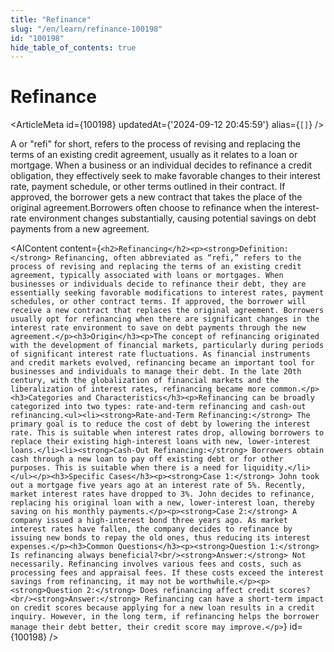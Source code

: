 ```yaml
---
title: "Refinance"
slug: "/en/learn/refinance-100198"
id: "100198"
hide_table_of_contents: true
---
```



# Refinance

<ArticleMeta id={100198} updatedAt={'2024-09-12 20:45:59'} alias={`[]`} />
<div className='border-solid border-b border-t-0 my-4 border-[var(--ifm-color-gray-300)]' />

A  or "refi" for short, refers to the process of revising and replacing the terms of an existing credit agreement, usually as it relates to a loan or mortgage. When a business or an individual decides to refinance a credit obligation, they effectively seek to make favorable changes to their interest rate, payment schedule, or other terms outlined in their contract. If approved, the borrower gets a new contract that takes the place of the original agreement.Borrowers often choose to refinance when the interest-rate environment changes substantially, causing potential savings on debt payments from a new agreement.

<AIContent content={`<h2>Refinancing</h2><p><strong>Definition:</strong> Refinancing, often abbreviated as “refi,” refers to the process of revising and replacing the terms of an existing credit agreement, typically associated with loans or mortgages. When businesses or individuals decide to refinance their debt, they are essentially seeking favorable modifications to interest rates, payment schedules, or other contract terms. If approved, the borrower will receive a new contract that replaces the original agreement. Borrowers usually opt for refinancing when there are significant changes in the interest rate environment to save on debt payments through the new agreement.</p><h3>Origin</h3><p>The concept of refinancing originated with the development of financial markets, particularly during periods of significant interest rate fluctuations. As financial instruments and credit markets evolved, refinancing became an important tool for businesses and individuals to manage their debt. In the late 20th century, with the globalization of financial markets and the liberalization of interest rates, refinancing became more common.</p><h3>Categories and Characteristics</h3><p>Refinancing can be broadly categorized into two types: rate-and-term refinancing and cash-out refinancing.<ul><li><strong>Rate-and-Term Refinancing:</strong> The primary goal is to reduce the cost of debt by lowering the interest rate. This is suitable when interest rates drop, allowing borrowers to replace their existing high-interest loans with new, lower-interest loans.</li><li><strong>Cash-Out Refinancing:</strong> Borrowers obtain cash through a new loan to pay off existing debt or for other purposes. This is suitable when there is a need for liquidity.</li></ul></p><h3>Specific Cases</h3><p><strong>Case 1:</strong> John took out a mortgage five years ago at an interest rate of 5%. Recently, market interest rates have dropped to 3%. John decides to refinance, replacing his original loan with a new, lower-interest loan, thereby saving on his monthly payments.</p><p><strong>Case 2:</strong> A company issued a high-interest bond three years ago. As market interest rates have fallen, the company decides to refinance by issuing new bonds to repay the old ones, thus reducing its interest expenses.</p><h3>Common Questions</h3><p><strong>Question 1:</strong> Is refinancing always beneficial?<br/><strong>Answer:</strong> Not necessarily. Refinancing involves various fees and costs, such as processing fees and appraisal fees. If these costs exceed the interest savings from refinancing, it may not be worthwhile.</p><p><strong>Question 2:</strong> Does refinancing affect credit scores?<br/><strong>Answer:</strong> Refinancing can have a short-term impact on credit scores because applying for a new loan results in a credit inquiry. However, in the long term, if refinancing helps the borrower manage their debt better, their credit score may improve.</p>`} id={100198} />
